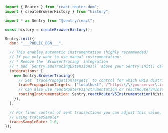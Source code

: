 ```javascript
import { Router } from "react-router-dom";
import { createBrowserHistory } from "history";

import * as Sentry from "@sentry/react";

const history = createBrowserHistory();

Sentry.init({
  dsn: "___PUBLIC_DSN___",

  // This enables automatic instrumentation (highly recommended)
  // If you only want to use manual instrumentation:
  // * Remove the `BrowserTracing` integration
  // * add `Sentry.addTracingExtensions()` above your Sentry.init() call
  integrations: [
    new Sentry.BrowserTracing({
      // Set `tracePropagationTargets` to control for which URLs distributed tracing should be enabled
      tracePropagationTargets: ["localhost", /^https:\/\/yourserver\.io\/api/],
      // Can also use reactRouterV3Instrumentation or reactRouterV4Instrumentation
      routingInstrumentation: Sentry.reactRouterV5Instrumentation(history),
    }),
  ],

  // For finer control of sent transactions you can adjust this value, or
  // using tracesSampler
  tracesSampleRate: 1.0,
});
```
